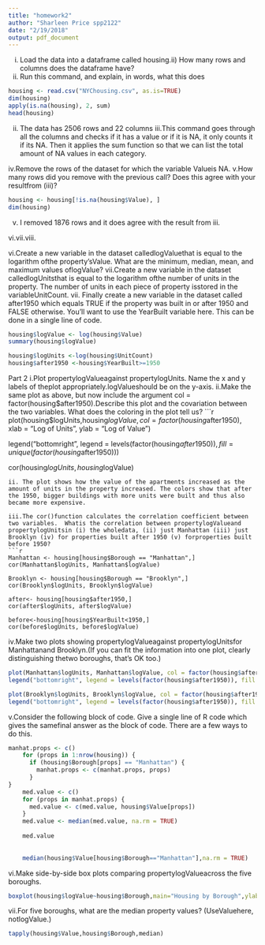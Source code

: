 ```yaml
---
title: "homework2"
author: "Sharleen Price spp2122"
date: "2/19/2018"
output: pdf_document
---
```

i) Load the data into a dataframe called housing.ii)  How many rows and columns does the dataframe have?
iii) Run this command, and explain, in words, what this does
```r
housing <- read.csv("NYChousing.csv", as.is=TRUE)
dim(housing)
apply(is.na(housing), 2, sum)
head(housing)
```
ii. The data has 2506 rows and 22 columns
iii.This command goes through all the columns and checks if it has a value or if it is NA, it only counts it if its NA. Then it applies the sum function so that we can list the total amount of NA values in each category.

iv.Remove the rows of the dataset for which the variable Valueis NA.
v.How many rows did you remove with the previous call?  Does this agree with your resultfrom (iii)?
```r
housing <- housing[!is.na(housing$Value), ]
dim(housing)
```
v. I removed 1876 rows and it does agree with the result from iii.

vi.vii.viii.

vi.Create a new variable in the dataset calledlogValuethat is equal to the logarithm ofthe property’sValue.  What are the minimum, median, mean, and maximum values oflogValue?
vii.Create a new variable in the dataset calledlogUnitsthat is equal to the logarithm ofthe number of units in the property.  The number of units in each piece of property isstored in the variableUnitCount.
vii. Finally  create  a  new  variable  in  the  dataset  called after1950 which  equals TRUE if the property was built in or after 1950 and FALSE otherwise.  You’ll want to use the YearBuilt variable here.  This can be done in a single line of code.

```r
housing$logValue <- log(housing$Value)
summary(housing$logValue)

housing$logUnits <-log(housing$UnitCount)
housing$after1950 <-housing$YearBuilt>=1950

```

Part 2
i.Plot propertylogValueagainst propertylogUnits.  Name the x and y labels of theplot appropriately.logValueshould be on the y-axis.
ii.Make the same plot as above, but now include the argument col = factor(housing$after1950).Describe this plot and the covariation between the two variables. What does the coloring in the plot tell us?
```r
plot(housing$logUnits,housing$logValue, col = factor(housing$after1950), xlab = "Log of Units", ylab = "Log of Value")

legend("bottomright", legend = levels(factor(housing$after1950)), fill = unique(factor(housing$after1950)))

cor(housing$logUnits, housing$logValue)

```
ii. The plot shows how the value of the apartments increased as the amount of units in the property increased. The colors show that after the 1950, bigger buildings with more units were built and thus also became more expensive.

iii.The cor()function calculates the correlation coefficient between two variables.  Whatis the correlation between propertylogValueand propertylogUnitsin (i) the wholedata, (ii) just Manhattan (iii) just Brooklyn (iv) for properties built after 1950 (v) forproperties built before 1950?
```r
Manhattan <- housing[housing$Borough == "Manhattan",]
cor(Manhattan$logUnits, Manhattan$logValue)

Brooklyn <- housing[housing$Borough == "Brooklyn",]
cor(Brooklyn$logUnits, Brooklyn$logValue)

after<- housing[housing$after1950,]
cor(after$logUnits, after$logValue)

before<-housing[housing$YearBuilt<1950,]
cor(before$logUnits, before$logValue)
```

iv.Make two plots showing propertylogValueagainst propertylogUnitsfor Manhattanand Brooklyn.(If you can fit the information into one plot, clearly distinguishing thetwo boroughs, that’s OK too.)
```r
plot(Manhattan$logUnits, Manhattan$logValue, col = factor(housing$after1950),main = "Manhattan",xlab = "Log of Units", ylab = "Log of Value")
legend("bottomright", legend = levels(factor(housing$after1950)), fill = unique(factor(housing$after1950)))

plot(Brooklyn$logUnits, Brooklyn$logValue, col = factor(housing$after1950),main = "Brooklyn", xlab = "Log of Units", ylab = "Log of Value")
legend("bottomright", legend = levels(factor(housing$after1950)), fill = unique(factor(housing$after1950)))
```

v.Consider the following block of code.  Give a single line of R code which gives the samefinal answer as the block of code.  There are a few ways to do this.
```r
manhat.props <- c()
    for (props in 1:nrow(housing)) {
      if (housing$Borough[props] == "Manhattan") {
        manhat.props <- c(manhat.props, props)
      }
}
    med.value <- c()
    for (props in manhat.props) {
      med.value <- c(med.value, housing$Value[props])
    }
    med.value <- median(med.value, na.rm = TRUE)
    
    med.value
    
    
    median(housing$Value[housing$Borough=="Manhattan"],na.rm = TRUE) 
```

vi.Make side-by-side box plots comparing propertylogValueacross the five boroughs.
```r
boxplot(housing$logValue~housing$Borough,main="Housing by Borough",ylab="log of Property Value", data=housing)
```


vii.For five boroughs, what are the median property values? (UseValuehere, notlogValue.)
```r
tapply(housing$Value,housing$Borough,median)
```

